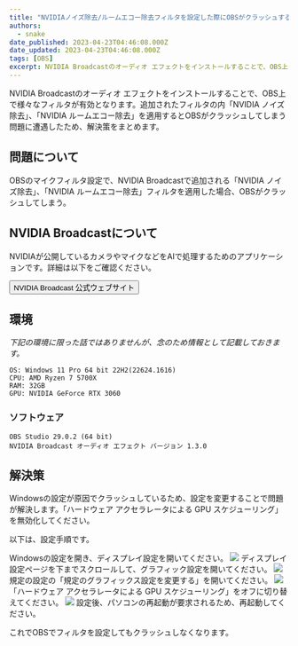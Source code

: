 ```yaml
---
title: "NVIDIAノイズ除去/ルームエコー除去フィルタを設定した際にOBSがクラッシュする問題の解決策"
authors:
  - snake
date_published: 2023-04-23T04:46:08.000Z
date_updated: 2023-04-23T04:46:08.000Z
tags: [OBS]
excerpt: NVIDIA Broadcastのオーディオ エフェクトをインストールすることで、OBS上で様々なフィルタが有効となります。追加されたフィルタの内「NVIDIA ノイズ除去」、「NVIDIA ルームエコー除去」を適用するとOBSがクラッシュしてしまう問題に遭遇したため、解決策をまとめます。
---
```


NVIDIA Broadcastのオーディオ エフェクトをインストールすることで、OBS上で様々なフィルタが有効となります。追加されたフィルタの内「NVIDIA ノイズ除去」、「NVIDIA ルームエコー除去」を適用するとOBSがクラッシュしてしまう問題に遭遇したため、解決策をまとめます。

## 問題について

OBSのマイクフィルタ設定で、NVIDIA Broadcastで追加される「NVIDIA ノイズ除去」、「NVIDIA ルームエコー除去」フィルタを適用した場合、OBSがクラッシュしてしまう。

## NVIDIA Broadcastについて

NVIDIAが公開しているカメラやマイクなどをAIで処理するためのアプリケーションです。詳細は以下をご確認ください。

<button
  class="button button--primary button--lg"
  onclick="window.open('https://www.nvidia.com/ja-jp/geforce/broadcasting/broadcast-sdk/resources/', '_blank')">
    NVIDIA Broadcast 公式ウェブサイト
</button>

## 環境

*下記の環境に限った話ではありませんが、念のため情報として記載しておきます。*

```
OS: Windows 11 Pro 64 bit 22H2(22624.1616)
CPU: AMD Ryzen 7 5700X
RAM: 32GB
GPU: NVIDIA GeForce RTX 3060
```

### ソフトウェア

```
OBS Studio 29.0.2 (64 bit)
NVIDIA Broadcast オーディオ エフェクト バージョン 1.3.0
```

## 解決策

Windowsの設定が原因でクラッシュしているため、設定を変更することで問題が解決します。「ハードウェア アクセラレータによる GPU スケジューリング」を無効化してください。

以下は、設定手順です。

Windowsの設定を開き、ディスプレイ設定を開いてください。
![](https://i.imgur.com/sPmmkaa.png)
ディスプレイ設定ページを下までスクロールして、グラフィック設定を開いてください。
![](https://i.imgur.com/qTb4E3m.png)
規定の設定の「規定のグラフィックス設定を変更する」を開いてください。
![](https://i.imgur.com/0JlWOgK.png)
「ハードウェア アクセラレータによる GPU スケジューリング」をオフに切り替えてください。
![](https://i.imgur.com/zDuhhU0.png)
設定後、パソコンの再起動が要求されるため、再起動してください。

これでOBSでフィルタを設定してもクラッシュしなくなります。
